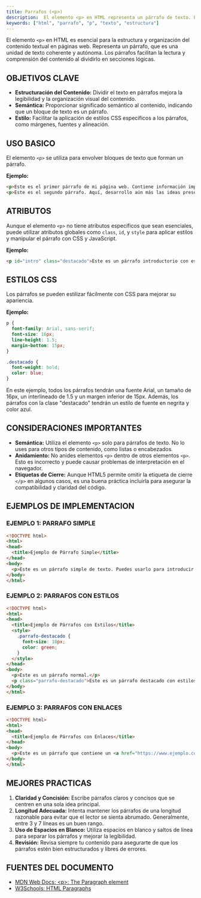 ```yaml
---
title: Parrafos (<p>)
description:  El elemento <p> en HTML representa un párrafo de texto. Es un bloque de construcción fundamental para estructurar contenido textual en la web.
keywords: ["html", "parrafo", "p", "texto", "estructura"]
---
```


El elemento `<p>` en HTML es esencial para la estructura y organización del contenido textual en páginas web. Representa un párrafo, que es una unidad de texto coherente y autónoma. Los párrafos facilitan la lectura y comprensión del contenido al dividirlo en secciones lógicas.

## OBJETIVOS CLAVE

*   **Estructuración del Contenido:** Dividir el texto en párrafos mejora la legibilidad y la organización visual del contenido.
*   **Semántica:** Proporcionar significado semántico al contenido, indicando que un bloque de texto es un párrafo.
*   **Estilo:** Facilitar la aplicación de estilos CSS específicos a los párrafos, como márgenes, fuentes y alineación.

## USO BASICO

El elemento `<p>` se utiliza para envolver bloques de texto que forman un párrafo.

**Ejemplo:**

```html
<p>Este es el primer párrafo de mi página web. Contiene información importante que quiero destacar.</p>
<p>Este es el segundo párrafo. Aquí, desarrollo aún más las ideas presentadas en el párrafo anterior.</p>
```

## ATRIBUTOS

Aunque el elemento `<p>` no tiene atributos específicos que sean esenciales, puede utilizar atributos globales como `class`, `id`, y `style` para aplicar estilos y manipular el párrafo con CSS y JavaScript.

**Ejemplo:**

```html
<p id="intro" class="destacado">Este es un párrafo introductorio con estilos específicos.</p>
```

## ESTILOS CSS

Los párrafos se pueden estilizar fácilmente con CSS para mejorar su apariencia.

**Ejemplo:**

```css
p {
  font-family: Arial, sans-serif;
  font-size: 16px;
  line-height: 1.5;
  margin-bottom: 15px;
}

.destacado {
  font-weight: bold;
  color: blue;
}
```

En este ejemplo, todos los párrafos tendrán una fuente Arial, un tamaño de 16px, un interlineado de 1.5 y un margen inferior de 15px. Además, los párrafos con la clase "destacado" tendrán un estilo de fuente en negrita y color azul.

## CONSIDERACIONES IMPORTANTES

*   **Semántica:** Utiliza el elemento `<p>` solo para párrafos de texto. No lo uses para otros tipos de contenido, como listas o encabezados.
*   **Anidamiento:** No anides elementos `<p>` dentro de otros elementos `<p>`. Esto es incorrecto y puede causar problemas de interpretación en el navegador.
*   **Etiquetas de Cierre:** Aunque HTML5 permite omitir la etiqueta de cierre `</p>` en algunos casos, es una buena práctica incluirla para asegurar la compatibilidad y claridad del código.

## EJEMPLOS DE IMPLEMENTACION

### EJEMPLO 1: PARRAFO SIMPLE

```html
<!DOCTYPE html>
<html>
<head>
  <title>Ejemplo de Párrafo Simple</title>
</head>
<body>
  <p>Este es un párrafo simple de texto. Puedes usarlo para introducir información básica en tu página web.</p>
</body>
</html>
```

### EJEMPLO 2: PARRAFOS CON ESTILOS

```html
<!DOCTYPE html>
<html>
<head>
  <title>Ejemplo de Párrafos con Estilos</title>
  <style>
    .parrafo-destacado {
      font-size: 18px;
      color: green;
    }
  </style>
</head>
<body>
  <p>Este es un párrafo normal.</p>
  <p class="parrafo-destacado">Este es un párrafo destacado con estilos CSS.</p>
</body>
</html>
```

### EJEMPLO 3: PARRAFOS CON ENLACES

```html
<!DOCTYPE html>
<html>
<head>
  <title>Ejemplo de Párrafos con Enlaces</title>
</head>
<body>
  <p>Este es un párrafo que contiene un <a href="https://www.ejemplo.com">enlace a un sitio web</a>.</p>
</body>
</html>
```

## MEJORES PRACTICAS

1.  **Claridad y Concisión:** Escribe párrafos claros y concisos que se centren en una sola idea principal.
2.  **Longitud Adecuada:** Intenta mantener los párrafos de una longitud razonable para evitar que el lector se sienta abrumado. Generalmente, entre 3 y 7 líneas es un buen rango.
3.  **Uso de Espacios en Blanco:** Utiliza espacios en blanco y saltos de línea para separar los párrafos y mejorar la legibilidad.
4.  **Revisión:** Revisa siempre tu contenido para asegurarte de que los párrafos estén bien estructurados y libres de errores.

## FUENTES DEL DOCUMENTO

*   [MDN Web Docs: &lt;p&gt;: The Paragraph element](https://developer.mozilla.org/en-US/docs/Web/HTML/Element/p)
*   [W3Schools: HTML Paragraphs](https://www.w3schools.com/html/html_paragraphs.asp)